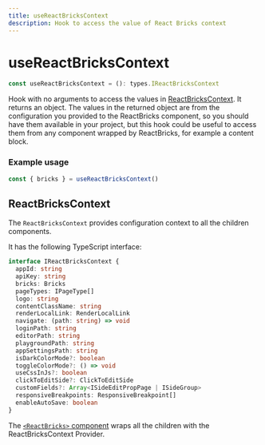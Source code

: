 ```yaml
---
title: useReactBricksContext
description: Hook to access the value of React Bricks context
---
```


# useReactBricksContext

```ts
const useReactBricksContext = (): types.IReactBricksContext
```

Hook with no arguments to access the values in [ReactBricksContext](#reactbrickscontext). It returns an object. The values in the returned object are from the configuration you provided to the ReactBricks component, so you should have them available in your project, but this hook could be useful to access them from any component wrapped by ReactBricks, for example a content block.

### Example usage

```ts
const { bricks } = useReactBricksContext()
```

## ReactBricksContext

The `ReactBricksContext` provides configuration context to all the children components.

It has the following TypeScript interface:

```ts
interface IReactBricksContext {
  appId: string
  apiKey: string
  bricks: Bricks
  pageTypes: IPageType[]
  logo: string
  contentClassName: string
  renderLocalLink: RenderLocalLink
  navigate: (path: string) => void
  loginPath: string
  editorPath: string
  playgroundPath: string
  appSettingsPath: string
  isDarkColorMode?: boolean
  toggleColorMode?: () => void
  useCssInJs?: boolean
  clickToEditSide?: ClickToEditSide
  customFields?: Array<ISideEditPropPage | ISideGroup>
  responsiveBreakpoints: ResponsiveBreakpoint[]
  enableAutoSave: boolean
}
```

The [`<ReactBricks>` component](/api-reference/components/react-bricks) wraps all the children with the ReactBricksContext Provider.
